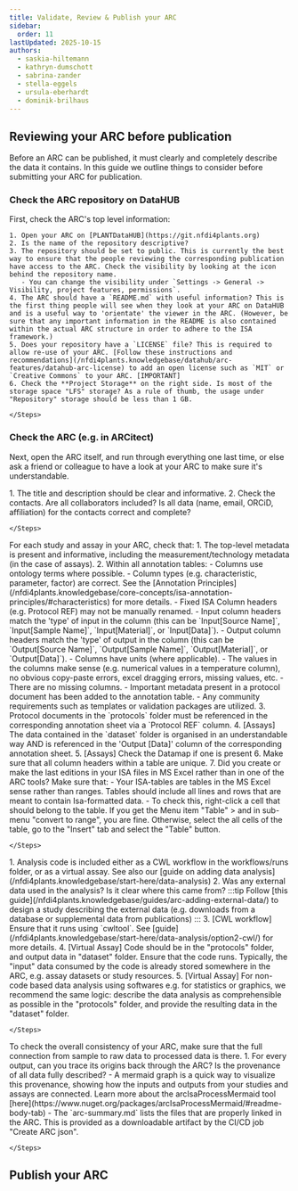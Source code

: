 ```yaml
---
title: Validate, Review & Publish your ARC
sidebar:
  order: 11
lastUpdated: 2025-10-15
authors:
  - saskia-hiltemann
  - kathryn-dumschott
  - sabrina-zander
  - stella-eggels
  - ursula-eberhardt
  - dominik-brilhaus
---
```





<ValidateARC />


## Reviewing your ARC before publication

Before an ARC can be published, it must clearly and completely describe the data it contains. In this guide we outline things to consider before submitting your ARC for publication.

### Check the ARC repository on DataHUB

First, check the ARC's top level information:

<Card icon="pen" title="DataHUB repository">
    <Steps>

    1. Open your ARC on [PLANTDataHUB](https://git.nfdi4plants.org)
    2. Is the name of the repository descriptive?
    3. The repository should be set to public. This is currently the best way to ensure that the people reviewing the corresponding publication have access to the ARC. Check the visibility by looking at the icon behind the repository name. 
       - You can change the visibility under `Settings -> General -> Visibility, project features, permissions`. 
    4. The ARC should have a `README.md` with useful information? This is the first thing people will see when they look at your ARC on DataHUB and is a useful way to 'orientate' the viewer in the ARC. (However, be sure that any important information in the README is also contained within the actual ARC structure in order to adhere to the ISA framework.)
    5. Does your repository have a `LICENSE` file? This is required to allow re-use of your ARC. [Follow these instructions and recommendations](/nfdi4plants.knowledgebase/datahub/arc-features/datahub-arc-license) to add an open license such as `MIT` or `Creative Commons` to your ARC. [IMPORTANT]
    6. Check the **Project Storage** on the right side. Is most of the storage space "LFS" storage? As a rule of thumb, the usage under "Repository" storage should be less than 1 GB.

    </Steps>
</Card>

### Check the ARC (e.g. in ARCitect)

Next, open the ARC itself, and run through everything one last time, or else ask a friend or colleague to have a look at your ARC to make sure it's understandable.

<Card icon="pen" title="Investigation">
    <Steps>
    1. The title and description should be clear and informative.
    2. Check the contacts. Are all collaborators included? Is all data (name, email, ORCiD, affiliation) for the contacts correct and complete?

    </Steps>
</Card>

<Card icon="pen" title="Studies and Assays">
For each study and assay in your ARC, check that:
    <Steps>
    1. The top-level metadata is present and informative, including the measurement/technology metadata (in the case of assays).
    2. Within all annotation tables:
       - Columns use ontology terms where possible.
       - Column types (e.g. characteristic, parameter, factor) are correct. See the [Annotation Principles](/nfdi4plants.knowledgebase/core-concepts/isa-annotation-principles/#characteristics) for more details.
       - Fixed ISA Column headers (e.g. Protocol REF) may not be manually renamed.
       - Input column headers match the 'type' of input in the column (this can be `Input[Source Name]`, `Input[Sample Name]`, `Input[Material]`, or `Input[Data]`).
       - Output column headers match the 'type' of output in the column (this can be `Output[Source Name]`, `Output[Sample Name]`, `Output[Material]`, or `Output[Data]`).
       - Columns have units (where applicable).
       - The values in the columns make sense (e.g. numerical values in a temperature column), no obvious copy-paste errors, excel dragging errors, missing values, etc.
       - There are no missing columns.
         - Important metadata present in a protocol document has been added to the annotation table.
         - Any community requirements such as templates or validation packages are utilized.
    3. Protocol documents in the `protocols` folder must be referenced in the corresponding annotation sheet via a `Protocol REF` column.
    4. [Assays] The data contained in the `dataset` folder is organised in an understandable way AND is referenced in the 'Output [Data]' column of the corresponding annotation sheet.
    5. [Assays] Check the Datamap if one is present
    6. Make sure that all column headers within a table are unique.
    7. Did you create or make the last editions in your ISA files in MS Excel rather than in one of the ARC tools? Make sure that:
       - Your ISA-tables are tables in the MS Excel sense rather than ranges. Tables should include all lines and rows that are meant to contain Isa-formatted data.
       - To check this, right-click a cell that should belong to the table. If you get the Menu item "Table" > and in sub-menu "convert to range", you are fine. Otherwise, select the all cells of the table, go to the "Insert" tab and select the "Table" button.

    </Steps>
</Card>

<Card icon="pen" title="Runs and Workflows">
    <Steps>
    1. Analysis code is included either as a CWL workflow in the workflows/runs folder, or as a virtual assay.
       See also our [guide on adding data analysis](/nfdi4plants.knowledgebase/start-here/data-analysis)
    2. Was any external data used in the analysis? Is it clear where this came from?
        :::tip
        Follow [this guide](/nfdi4plants.knowledgebase/guides/arc-adding-external-data/) to design a study describing the external data (e.g. downloads from a database or supplemental data from publications)
        :::
    3. [CWL workflow] Ensure that it runs using `cwltool`. See [guide](/nfdi4plants.knowledgebase/start-here/data-analysis/option2-cwl/) for more details.
    4. [Virtual Assay] Code should be in the "protocols" folder, and output data in "dataset" folder. Ensure that the code runs. Typically, the "input" data consumed by the code is already stored somewhere in the ARC, e.g. assay datasets or study resources.
    5. [Virtual Assay] For non-code based data analysis using softwares e.g. for statistics or graphics, we recommend the same logic: describe the data analysis as comprehensible as possible in the "protocols" folder, and provide the resulting data in the "dataset" folder. 

    </Steps>
</Card>

<Card icon="pen" title="All together">
To check the overall consistency of your ARC, make sure that the full connection from sample to raw data to processed data is there.
    <Steps>
    1. For every output, can you trace its origins back through the ARC? Is the provenance of all data fully described?
       - A mermaid graph is a quick way to visualize this provenance, showing how the inputs and outputs from your studies and assays are connected. Learn more about the arcIsaProcessMermaid tool [here](https://www.nuget.org/packages/arcIsaProcessMermaid/#readme-body-tab)
       - The `arc-summary.md` lists the files that are properly linked in the ARC. This is provided as a downloadable artifact by the CI/CD job "Create ARC json".

    </Steps>
</Card>



## Publish your ARC

<PublishARC />
